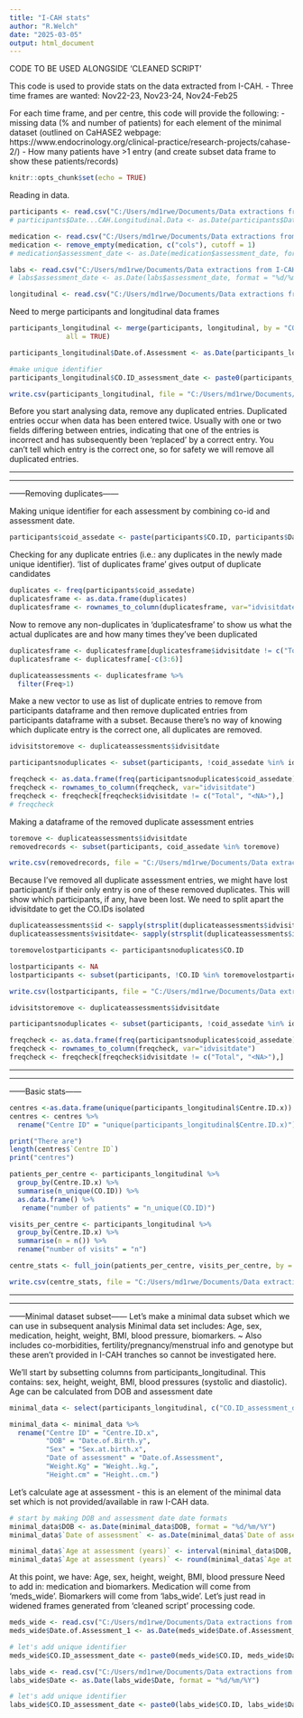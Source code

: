 ```yaml
---
title: "I-CAH stats"
author: "R.Welch"
date: "2025-03-05"
output: html_document
---
```


CODE TO BE USED ALONGSIDE 'CLEANED SCRIPT'

This code is used to provide stats on the data extracted from I-CAH.
- Three time frames are wanted: Nov22-23, Nov23-24, Nov24-Feb25

For each time frame, and per centre, this code will provide the following:
- missing data (% and number of patients) for each element of the minimal dataset (outlined on CaHASE2 webpage: https://www.endocrinology.org/clinical-practice/research-projects/cahase-2/)
- How many patients have >1 entry (and create subset data frame to show these patients/records)

```r
knitr::opts_chunk$set(echo = TRUE)
```

Reading in data.
```r
participants <- read.csv("C:/Users/md1rwe/Documents/Data extractions from I-CAH/Feb 2025/I-CAH_data_Feb_2025/data/Core only 24.02.2025.csv", header=T, na.strings= c("", "NA"))
# participants$Date...CAH.Longitudinal.Data <- as.Date(participants$Date...CAH.Longitudinal.Data, format = "%d/%m/%Y")

medication <- read.csv("C:/Users/md1rwe/Documents/Data extractions from I-CAH/Feb 2025/I-CAH_data_Feb_2025/data/Glucocorticoids Data 24.02.2025.csv", header=T, na.strings= c("", "NA"))
medication <- remove_empty(medication, c("cols"), cutoff = 1)
# medication$assessment_date <- as.Date(medication$assessment_date, format = "%d/%m/%Y")

labs <- read.csv("C:/Users/md1rwe/Documents/Data extractions from I-CAH/Feb 2025/I-CAH_data_Feb_2025/data/Labs data 24.02.2025.csv", header=T, na.strings= c("", "NA"))
# labs$assessment_date <- as.Date(labs$assessment_date, format = "%d/%m/%Y")

longitudinal <- read.csv("C:/Users/md1rwe/Documents/Data extractions from I-CAH/Feb 2025/I-CAH_data_Feb_2025/data/Longitudinal data 24.02.2025.csv", header=T, na.strings= c("", "NA"))
```

Need to merge participants and longitudinal data frames
```r
participants_longitudinal <- merge(participants, longitudinal, by = "CO.ID",
              all = TRUE)

participants_longitudinal$Date.of.Assessment <- as.Date(participants_longitudinal$Date.of.Assessment, format = "%d/%m/%Y")

#make unique identifier
participants_longitudinal$CO.ID_assessment_date <- paste0(participants_longitudinal$CO.ID, participants_longitudinal$Date.of.Assessment)

write.csv(participants_longitudinal, file = "C:/Users/md1rwe/Documents/Data extractions from I-CAH/Feb 2025/I-CAH_data_Feb_2025/data/participants_longitudinal.csv", row.names = F)
```

Before you start analysing data, remove any duplicated entries.
Duplicated entries occur when data has been entered twice. Usually with one or two fields differing between entries, indicating that one of the entries is incorrect and has subsequently been 'replaced' by a correct entry. You can't tell which entry is the correct one, so for safety we will remove all duplicated entries.

*********************************
*********************************
------Removing duplicates------

Making unique identifier for each assessment by combining co-id and assessment date.
```r
participants$coid_assedate <- paste(participants$CO.ID, participants$Date...CAH.Longitudinal.Data, sep = " ")
```

Checking for any duplicate entries (i.e.: any duplicates in the newly made unique identifier).
'list of duplicates frame' gives output of duplicate candidates
```r
duplicates <- freq(participants$coid_assedate)
duplicatesframe <- as.data.frame(duplicates)
duplicatesframe <- rownames_to_column(duplicatesframe, var="idvisitdate")
```

Now to remove any non-duplicates in 'duplicatesframe' to show us what the actual duplicates are and how many times they've been duplicated
```r
duplicatesframe <- duplicatesframe[duplicatesframe$idvisitdate != c("Total", "<NA>"),]
duplicatesframe <- duplicatesframe[-c(3:6)]

duplicateassessments <- duplicatesframe %>%
  filter(Freq>1)
```

Make a new vector to use as list of duplicate entries to remove from participants dataframe and then remove duplicated entries from participants dataframe with a subset.
Because there's no way of knowing which duplicate entry is the correct one, all duplicates are removed.
```r
idvisitstoremove <- duplicateassessments$idvisitdate

participantsnoduplicates <- subset(participants, !coid_assedate %in% idvisitstoremove)

freqcheck <- as.data.frame(freq(participantsnoduplicates$coid_assedate))
freqcheck <- rownames_to_column(freqcheck, var="idvisitdate")
freqcheck <- freqcheck[freqcheck$idvisitdate != c("Total", "<NA>"),]
# freqcheck
```

Making a dataframe of the removed duplicate assessment entries
```r
toremove <- duplicateassessments$idvisitdate
removedrecords <- subset(participants, coid_assedate %in% toremove)

write.csv(removedrecords, file = "C:/Users/md1rwe/Documents/Data extractions from I-CAH/Feb 2025/I-CAH_data_Feb_2025/outputs/removed_records", row.names = F)
```

Because I've removed all duplicate assessment entries, we might have lost participant/s if their only entry is one of these removed duplicates.
This will show which participants, if any, have been lost.
We need to split apart the idvisitdate to get the CO.IDs isolated
```r
duplicateassessments$id <- sapply(strsplit(duplicateassessments$idvisitdate," "), `[`, 1)
duplicateassessments$visitdate<- sapply(strsplit(duplicateassessments$idvisitdate," "), `[`, 2)

toremovelostparticipants <- participantsnoduplicates$CO.ID

lostparticipants <- NA
lostparticipants <- subset(participants, !CO.ID %in% toremovelostparticipants)

write.csv(lostparticipants, file = "C:/Users/md1rwe/Documents/Data extractions from I-CAH/Feb 2025/I-CAH_data_Feb_2025/outputs/lostparticipants.csv", row.names = F)
```

```r
idvisitstoremove <- duplicateassessments$idvisitdate

participantsnoduplicates <- subset(participants, !coid_assedate %in% idvisitstoremove)

freqcheck <- as.data.frame(freq(participantsnoduplicates$coid_assedate))
freqcheck <- rownames_to_column(freqcheck, var="idvisitdate")
freqcheck <- freqcheck[freqcheck$idvisitdate != c("Total", "<NA>"),]
```


*********************************
*********************************
------Basic stats------

```r
centres <-as.data.frame(unique(participants_longitudinal$Centre.ID.x))
centres <- centres %>%
  rename("Centre ID" = "unique(participants_longitudinal$Centre.ID.x)")

print("There are")
length(centres$`Centre ID`)
print("centres")
```

```r
patients_per_centre <- participants_longitudinal %>%
  group_by(Centre.ID.x) %>%
  summarise(n_unique(CO.ID)) %>%
  as.data.frame() %>%
   rename("number of patients" = "n_unique(CO.ID)")
```

```r
visits_per_centre <- participants_longitudinal %>%
  group_by(Centre.ID.x) %>%
  summarise(n = n()) %>%
  rename("number of visits" = "n")
```

```r
centre_stats <- full_join(patients_per_centre, visits_per_centre, by = "Centre.ID.x")

write.csv(centre_stats, file = "C:/Users/md1rwe/Documents/Data extractions from I-CAH/Feb 2025/I-CAH_data_Feb_2025/outputs/centre_stats.csv", row.names = F)
```


*********************************
*********************************
------Minimal dataset subset------
Let's make a minimal data subset which we can use in subsequent analysis
Minimal data set includes:
Age, sex, medication, height, weight, BMI, blood pressure, biomarkers.
~ Also includes co-morbidities, fertility/pregnancy/menstrual info and genotype but these aren't provided in I-CAH tranches so cannot be investigated here.

We'll start by subsetting columns from participants_longitudinal. This contains: sex, height, weight, BMI, blood pressures (systolic and diastolic). Age can be calculated from DOB and assessment date
```r
minimal_data <- select(participants_longitudinal, c("CO.ID_assessment_date", "CO.ID", "Centre.ID.x", "Date.of.Birth.y", "Sex.at.birth.x", "Date.of.Assessment", "Weight..kg.", "Height..cm.", "BMI", "Systolic.Blood.Pressure", "Diastolic.Blood.Pressure"))

minimal_data <- minimal_data %>%
  rename("Centre ID" = "Centre.ID.x",
         "DOB" = "Date.of.Birth.y",
         "Sex" = "Sex.at.birth.x",
         "Date of assessment" = "Date.of.Assessment",
         "Weight.Kg" = "Weight..kg.",
         "Height.cm" = "Height..cm.")
```

Let's calculate age at assessment - this is an element of the minimal data set which is not provided/available in raw I-CAH data.
```r
# start by making DOB and assessment date date formats
minimal_data$DOB <- as.Date(minimal_data$DOB, format = "%d/%m/%Y")
minimal_data$`Date of assessment` <- as.Date(minimal_data$`Date of assessment`, format = "%d/%m/%Y")

minimal_data$`Age at assessment (years)` <- interval(minimal_data$DOB, minimal_data$`Date of assessment`) / years(1)
minimal_data$`Age at assessment (years)` <- round(minimal_data$`Age at assessment (years)`, digits = 0)
```

At this point, we have: Age, sex, height, weight, BMI, blood pressure
Need to add in: medication and biomarkers.
Medication will come from 'meds_wide'.
Biomarkers will come from 'labs_wide'.
Let's just read in widened frames generated from 'cleaned script' processing code.

```r
meds_wide <- read.csv("C:/Users/md1rwe/Documents/Data extractions from I-CAH/Feb 2025/I-CAH_data_Feb_2025/outputs/meds_wide.csv", header=T, na.strings= c("", "NA"))
meds_wide$Date.of.Assessment_1 <- as.Date(meds_wide$Date.of.Assessment_1, format = "%d/%m/%Y")

# let's add unique identifier
meds_wide$CO.ID_assessment_date <- paste0(meds_wide$CO.ID, meds_wide$Date.of.Assessment_1)
```

```r
labs_wide <- read.csv("C:/Users/md1rwe/Documents/Data extractions from I-CAH/Feb 2025/I-CAH_data_Feb_2025/outputs/labs_wide.csv", header=T, na.strings= c("", "NA"))
labs_wide$Date <- as.Date(labs_wide$Date, format = "%d/%m/%Y")

# let's add unique identifier
labs_wide$CO.ID_assessment_date <- paste0(labs_wide$CO.ID, labs_wide$Date)
```







